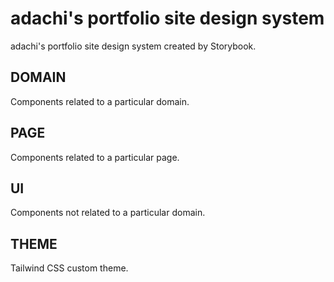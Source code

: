 
<Meta title="README" />

# adachi's portfolio site design system

adachi's portfolio site design system created by Storybook.

## DOMAIN

Components related to a particular domain.

## PAGE

Components related to a particular page.

## UI

Components not related to a particular domain.

## THEME

Tailwind CSS custom theme.
